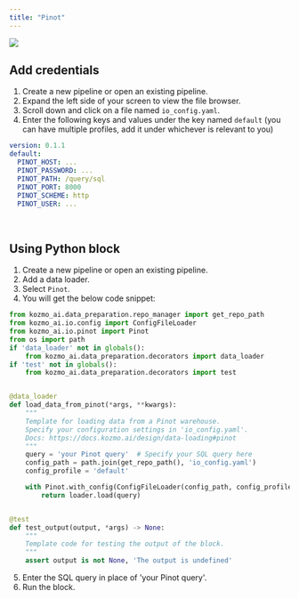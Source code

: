 ```yaml
---
title: "Pinot"
---
```


![](https://pinot.apache.org/img/pinot-navbar-logo-722f37.svg)

## Add credentials

1. Create a new pipeline or open an existing pipeline.
2. Expand the left side of your screen to view the file browser.
3. Scroll down and click on a file named `io_config.yaml`.
4. Enter the following keys and values under the key named `default` (you can
   have multiple profiles, add it under whichever is relevant to you)

```yaml
version: 0.1.1
default:
  PINOT_HOST: ...
  PINOT_PASSWORD: ...
  PINOT_PATH: /query/sql
  PINOT_PORT: 8000
  PINOT_SCHEME: http
  PINOT_USER: ...
```

<br />

## Using Python block

1. Create a new pipeline or open an existing pipeline.
2. Add a data loader.
3. Select `Pinot`.
4. You will get the below code snippet:

```python
from kozmo_ai.data_preparation.repo_manager import get_repo_path
from kozmo_ai.io.config import ConfigFileLoader
from kozmo_ai.io.pinot import Pinot
from os import path
if 'data_loader' not in globals():
    from kozmo_ai.data_preparation.decorators import data_loader
if 'test' not in globals():
    from kozmo_ai.data_preparation.decorators import test


@data_loader
def load_data_from_pinot(*args, **kwargs):
    """
    Template for loading data from a Pinot warehouse.
    Specify your configuration settings in 'io_config.yaml'.
    Docs: https://docs.kozmo.ai/design/data-loading#pinot
    """
    query = 'your Pinot query'  # Specify your SQL query here
    config_path = path.join(get_repo_path(), 'io_config.yaml')
    config_profile = 'default'

    with Pinot.with_config(ConfigFileLoader(config_path, config_profile)) as loader:
        return loader.load(query)


@test
def test_output(output, *args) -> None:
    """
    Template code for testing the output of the block.
    """
    assert output is not None, 'The output is undefined'
```

5. Enter the SQL query in place of 'your Pinot query'.
6. Run the block.
